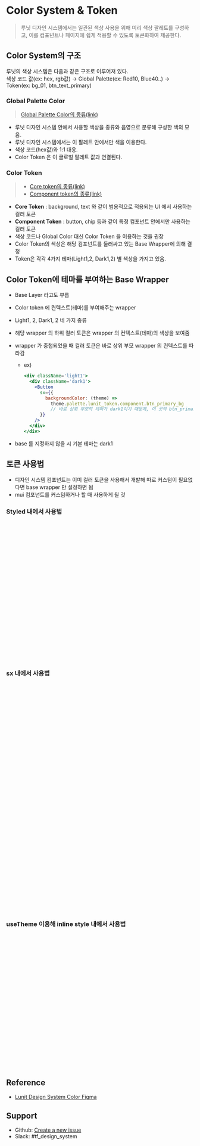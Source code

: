 


<Meta of={ColorsStories} />

# Color System & Token

> 루닛 디자인 시스템에서는 일관된 색상 사용을 위해 미리 색상 팔레트를 구성하고, 이를 컴포넌트나 페이지에 쉽게 적용할 수 있도록 토큰화하여 제공한다.

## Color System의 구조
루닛의 색상 시스템은 다음과 같은 구조로 이루어져 있다.<br />
색상 코드 값(ex: hex, rgb값) → Global Palette(ex: Red10, Blue40..) → Token(ex: bg_01, btn_text_primary)

<ColorSystem />

### Global Palette Color

> [Global Palette Color의 종류(link)](?path=/story/foundation-colors--global-colors)
- 루닛 디자인 시스템 안에서 사용할 색상을 종류와 음영으로 분류해 구성한 색의 모음.
- 루닛 디자인 시스템에서는 이 팔레트 안에서만 색을 이용한다.
- 색상 코드(hex값)와 1:1 대응.
- Color Token 은 이 글로벌 팔레트 값과 연결된다.

### Color Token

> - [Core token의 종류(link)](?path=/story/foundation-colors--core-tokens)
> - [Component token의 종류(link)](?path=/story/foundation-colors--component-tokens)

- **Core Token** : background, text 와 같이 범용적으로 적용되는 UI 에서 사용하는 컬러 토큰
- **Component Token** : button, chip 등과 같이 특정 컴포넌트 안에서만 사용하는 컬러 토큰
- 색상 코드나 Global Color 대신 Color Token 을 이용하는 것을 권장
- Color Token의 색상은 해당 컴포넌트를 둘러싸고 있는 Base Wrapper에 의해 결정
- Token은 각각 4가지 테마(Light1,2, Dark1,2) 별 색상을 가지고 있음.


## Color Token에 테마를 부여하는 Base Wrapper
- Base Layer 라고도 부름
- Color token 에 컨텍스트(테마)를 부여해주는 wrapper
- Light1, 2, Dark1, 2 네 가지 종류
- 해당 wrapper 의 하위 컬러 토큰은 wrapper 의 컨텍스트(테마)의 색상을 보여줌
- wrapper 가 중첩되었을 때 컬러 토큰은 바로 상위 부모 wrapper 의 컨텍스트를 따라감
    - ex)        
      ```jsx
      <div className='light1'>
        <div className='dark1'>
          <Button 
            sx={{
              backgroundColor: (theme) => 
                theme.palette.lunit_token.component.btn_primary_bg
                // 바로 상위 부모의 테마가 dark1이기 때문에, 이 곳의 btn_primary_bg 색상은 dark1 테마 색상이 적용됨
            }}
          /> 
        </div>
      </div>
      ```
        
- base 를 지정하지 않을 시 기본 테마는 dark1

## 토큰 사용법
- 디자인 시스템 컴포넌트는 이미 컬러 토큰을 사용해서 개발해 따로 커스텀이 필요없다면 base wrapper 만 설정하면 됨
- mui 컴포넌트를 커스텀하거나 할 때 사용하게 될 것

### Styled 내에서 사용법

<Canvas of={TokenInComponentStories.InComponentWithStyled} sourceState="none" />

```jsx
  const StyledTextField = styled(TextField)(({ theme }) => ({
    "& .MuiInputBase-root": {
      backgroundColor: theme.palette.lunit_token.component.textfield_bg,
      color: theme.palette.lunit_token.core.text_normal,
      "& .MuiInputBase-input": {
        padding: "8px 16px",
      },
      "&.Mui-focused fieldset": {
        borderColor: theme.palette.lunit_token.core.focused,
      },
    },
  }));

const InComponentWithStyled = () => {
  return (
    <>
      <div className='light1'>
        <StyledTextField placeholder="Styled Text Field" />
      </div>
      <div className="dark1">
        <StyledTextField placeholder="Styled Text Field" />
      </div>
    </>
  );
};
```

### sx 내에서 사용법
<Canvas of={TokenInComponentStories.InComponentWithSx} sourceState="none" />

```jsx
const InComponentWithSx = () => {
  return (
    <>
      <div className='light1'>
        <TextField
          placeholder="Text Field with SX"
          sx={{
            "& .MuiInputBase-root": {
              backgroundColor: (theme) =>
                theme.palette.lunit_token.component.textfield_bg,
              color: (theme) => theme.palette.lunit_token.core.text_normal,
              "& .MuiInputBase-input": {
                padding: "8px 16px",
              },
              "&.Mui-focused fieldset": {
                borderColor: (theme) => theme.palette.lunit_token.core.focused,
              },
            },
          }}
        />
        <Box width={150} height={50} bgcolor="#DFDFE2" mt={3}>
          Hello!
          <Box
            sx={{
              backgroundColor: (theme) =>
                theme.palette.lunit_token.component.alert_info_bg,
              color: (theme) =>
                theme.palette.lunit_token.component.alert_info_border,
              boxShadow: (theme) =>
                `20px -10px 5px ${theme.palette.lunit_token.core.shadow_01}`,
              width: 300,
              height: 80,
            }}
          >
            - with alpha value
          </Box>
        </Box>
      </div>
    </>
  );
};
```

### useTheme 이용해 inline style 내에서 사용법

<Canvas of={TokenInComponentStories.InComponentWithInlineStyle} sourceState="none" />

```jsx
const InComponentWithInlineStyle = () => {
  const theme = useTheme();

  return (
    <>
      <div className='light1'>
        <TextField
          placeholder="Inline Styled Text Field"
          style={{
            backgroundColor: theme.palette.lunit_token.component.textfield_bg,
          }}
        />
      </div>
      <div className='dark1'>
        <TextField
          placeholder="Inline Styled Text Field"
          style={{
            backgroundColor: theme.palette.lunit_token.component.textfield_bg,
          }}
        />
      </div>
    </>
  );
};
```

## Reference

- [Lunit Design System Color Figma](https://www.figma.com/file/oh2WsSLBuX30Yp589gyliB/Design-System_1.0.7_Latest?type=design&node-id=14801-186914&mode=design&t=unSsZRlRhL3LrTRm-0)

## Support

- Github: [Create a new issue](https://github.com/lunit-io/design-system/issues/new)
- Slack: #tf_design_system

